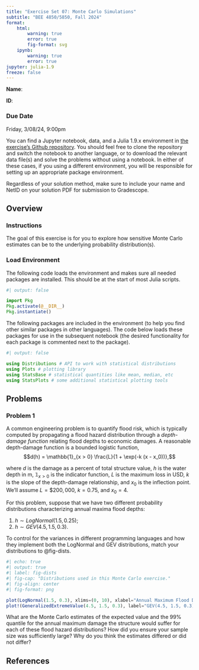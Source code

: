 ```yaml
---
title: "Exercise Set 07: Monte Carlo Simulations"
subtitle: "BEE 4850/5850, Fall 2024"
format:
    html:        
        warning: true
        error: true
        fig-format: svg
    ipynb:
        warning: true
        error: true
jupyter: julia-1.9
freeze: false
---
```


::: {.content-visible when-format="ipynb"}
**Name**:

**ID**:
:::

::: {.callout-important icon=false}
### Due Date

Friday, 3/08/24, 9:00pm
:::

::: {.content-visible unless-format="ipynb"}
:::{.callout-tip}

You can find a Jupyter notebook, data, and a Julia 1.9.x environment in [the exercise's Github repository]({{< var github_org.repo >}}/ex-week07). You should feel free to clone the repository and switch the notebook to another language, or to download the relevant data file(s) and solve the problems without using a notebook. In either of these cases, if you using a different environment, you will be responsible for setting up an appropriate package environment.

Regardless of your solution method, make sure to include your name and NetID on your solution PDF for submission to Gradescope.
:::
:::

## Overview

::: {.cell .markdown}

### Instructions

The goal of this exercise is for you to explore how sensitive Monte Carlo estimates can be to the underlying probability distribution(s).

:::

::: {.cell .markdown}
### Load Environment

The following code loads the environment and makes sure all needed packages are installed. This should be at the start of most Julia scripts.

:::

```julia
#| output: false

import Pkg
Pkg.activate(@__DIR__)
Pkg.instantiate()
```

::: {.cell .markdown}
The following packages are included in the environment (to help you find other similar packages in other languages). The code below loads these packages for use in the subsequent notebook (the desired functionality for each package is commented next to the package).

:::

```julia
#| output: false

using Distributions # API to work with statistical distributions
using Plots # plotting library
using StatsBase # statistical quantities like mean, median, etc
using StatsPlots # some additional statistical plotting tools
```

::: {.cell .markdown}

## Problems

:::

::: {.cell .markdown}

### Problem 1

:::

A common engineering problem is to quantify flood risk, which is typically computed by propagating a flood hazard distribution through a *depth-damage function* relating flood depths to economic damages. A reasonable depth-damage function is a bounded logistic function,
$$d(h) = \mathbb{1}_{x > 0} \frac{L}{1 + \exp(-k (x - x_0))},$$

where $d$ is the damage as a percent of total structure value, $h$ is the water depth in m, $\mathbb{1}_{x > 0}$ is the indicator function, $L$ is the maximum loss in USD, $k$ is the slope of the depth-damage relationship, and $x_0$ is the inflection point. We'll assume $L=\$200,000$, $k=0.75$, and $x_0=4$.

For this problem, suppose that we have two different probability distributions characterizing annual maxima flood depths:

1. $h \sim LogNormal(1.5, 0.25)$;
2. $h \sim GEV(4.5, 1.5, 0.3)$.

To control for the variances in different programming languages and how they implement both the LogNormal and GEV distributions, match your distributions to @fig-dists.

```julia
#| echo: true
#| output: true
#| label: fig-dists
#| fig-cap: "Distributions used in this Monte Carlo exercise."
#| fig-align: center
#| fig-format: png

plot(LogNormal(1.5, 0.3), xlims=(0, 10), xlabel="Annual Maximum Flood Depth", ylabel="Probability Density", label="LogNormal(1.5, 0.25)")
plot!(GeneralizedExtremeValue(4.5, 1.5, 0.3), label="GEV(4.5, 1.5, 0.3)")
```

What are the Monte Carlo estimates of the expected value and the 99% quantile for the annual maximum damage the structure would suffer for each of these flood hazard distributions? How did you ensure your sample size was sufficiently large? Why do you think the estimates differed or did not differ?


## References